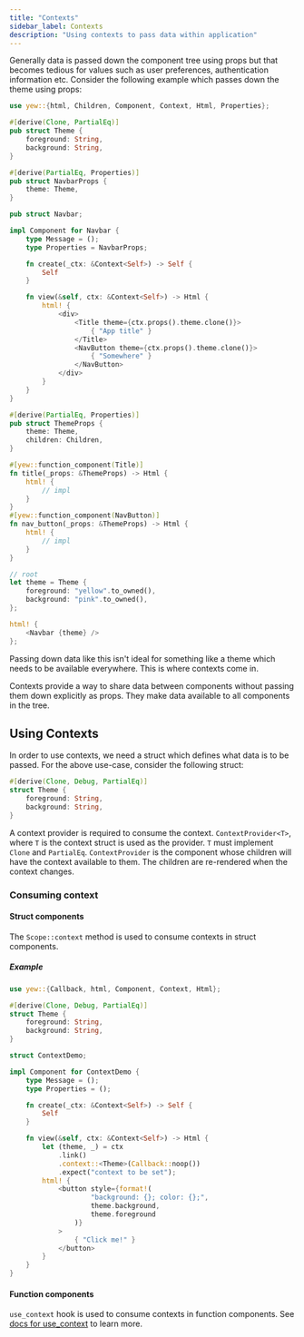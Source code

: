 ```yaml
---
title: "Contexts"
sidebar_label: Contexts
description: "Using contexts to pass data within application"
---
```


Generally data is passed down the component tree using props but that becomes tedious for values such as 
user preferences, authentication information etc. Consider the following example which passes down the 
theme using props:
```rust
use yew::{html, Children, Component, Context, Html, Properties};

#[derive(Clone, PartialEq)]
pub struct Theme {
    foreground: String,
    background: String,
}

#[derive(PartialEq, Properties)]
pub struct NavbarProps {
    theme: Theme,
}

pub struct Navbar;

impl Component for Navbar {
    type Message = ();
    type Properties = NavbarProps;

    fn create(_ctx: &Context<Self>) -> Self {
        Self
    }

    fn view(&self, ctx: &Context<Self>) -> Html {
        html! {
            <div>
                <Title theme={ctx.props().theme.clone()}>
                    { "App title" }
                </Title>
                <NavButton theme={ctx.props().theme.clone()}>
                    { "Somewhere" }
                </NavButton>
            </div>
        }
    }
}

#[derive(PartialEq, Properties)]
pub struct ThemeProps {
    theme: Theme,
    children: Children,
}

#[yew::function_component(Title)]
fn title(_props: &ThemeProps) -> Html {
    html! {
        // impl
    }
}
#[yew::function_component(NavButton)]
fn nav_button(_props: &ThemeProps) -> Html {
    html! {
        // impl
    }
}

// root
let theme = Theme {
    foreground: "yellow".to_owned(),
    background: "pink".to_owned(),
};

html! {
    <Navbar {theme} />
};
```

Passing down data like this isn't ideal for something like a theme which needs to be available everywhere. 
This is where contexts come in.

Contexts provide a way to share data between components without passing them down explicitly as props.
They make data available to all components in the tree.

## Using Contexts

In order to use contexts, we need a struct which defines what data is to be passed.
For the above use-case, consider the following struct:
```rust
#[derive(Clone, Debug, PartialEq)]
struct Theme {
    foreground: String,
    background: String,
}
```

A context provider is required to consume the context. `ContextProvider<T>`, where `T` is the context struct is used as the provider.
`T` must implement `Clone` and `PartialEq`. `ContextProvider` is the component whose children will have the context available to them.
The children are re-rendered when the context changes.

### Consuming context

#### Struct components

The `Scope::context` method is used to consume contexts in struct components.

##### Example

```rust
use yew::{Callback, html, Component, Context, Html};

#[derive(Clone, Debug, PartialEq)]
struct Theme {
    foreground: String,
    background: String,
}

struct ContextDemo;

impl Component for ContextDemo {
    type Message = ();
    type Properties = ();

    fn create(_ctx: &Context<Self>) -> Self {
        Self
    }

    fn view(&self, ctx: &Context<Self>) -> Html {
        let (theme, _) = ctx
            .link()
            .context::<Theme>(Callback::noop())
            .expect("context to be set");
        html! {
            <button style={format!(
                    "background: {}; color: {};", 
                    theme.background, 
                    theme.foreground
                )}
            >
                { "Click me!" }
            </button>
        }
    }
}
```

#### Function components

`use_context` hook is used to consume contexts in function components. 
See [docs for use_context](function-components/pre-defined-hooks.mdx#use_context) to learn more.
